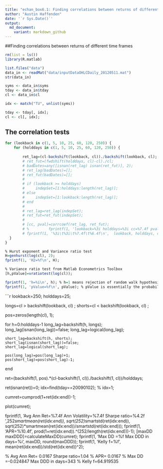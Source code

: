 ```yaml
---
title: "echan_box6.1: Finding correlations between returns of different time frames"
author: "Austin Haffenden"
date: '`r Sys.Date()`'
output: 
  md_document:
    variant: markdown_github
---
```


##Finding correlations between returns of different time frames

```r
rm(list = ls())
library(R.matlab)


```

```r
list.files("data")
data_in <- readMat("data/inputDataOHLCDaily_20120511.mat")
str(data_in)

syms <- data_in$syms
tday <- data_in$tday
cl <- data_in$cl

idx <- match("TU", unlist(syms))

tday <- tday[, idx];
cl <- cl[, idx];

```

## The correlation tests

```r

for (lookback in c(1, 5, 10, 25, 60, 120, 250)) {
    for (holddays in c(1, 5, 10, 25, 60, 120, 250)) {
      
        ret_lag=(cl-backshift(lookback, cl))./backshift(lookback, cl);
        # ret_fut=(fwdshift(holddays, cl)-cl)./cl;
        # badDates=any([isnan(ret_lag) isnan(ret_fut)], 2);
        # ret_lag(badDates)=[];
        # ret_fut(badDates)=[];
        # 
        # if (lookback >= holddays)
        #     indepSet=[1:holddays:length(ret_lag)];
        # else
        #     indepSet=[1:lookback:length(ret_lag)];
        # end
        # 
        # ret_lag=ret_lag(indepSet);
        # ret_fut=ret_fut(indepSet);
        #     
        # [cc, pval]=corrcoef(ret_lag, ret_fut);
        # %         fprintf(1, 'lookback=%3i holddays=%3i cc=%7.4f pval=%6.4f\n', lookback, holddays, cc(1, 2), pval(1, 2));
        # fprintf(1, '%3i\t%3i\t%7.4f\t%6.4f\n',  lookback, holddays, cc(1, 2), pval(1, 2));
  }
}
```

```r
% Hurst exponent and Variance ratio test
H=genhurst(log(cl), 2);
fprintf(1, 'H2=%f\n', H);

% Variance ratio test from Matlab Econometrics Toolbox
[h,pValue]=vratiotest(log(cl));

fprintf(1, 'h=%i\n', h); % h=1 means rejection of random walk hypothesis, 0 means it is a random walk.
fprintf(1, 'pValue=%f\n', pValue); % pValue is essentially the probability that the null hypothesis (random walk) is true.
```

```r
lookback=250;
holddays=25;

longs=cl > backshift(lookback, cl)  ;
shorts=cl < backshift(lookback, cl) ;

pos=zeros(length(cl), 1);

for h=0:holddays-1
    long_lag=backshift(h, longs);
    long_lag(isnan(long_lag))=false;
    long_lag=logical(long_lag);
    
    short_lag=backshift(h, shorts);
    short_lag(isnan(short_lag))=false;
    short_lag=logical(short_lag);
    
    pos(long_lag)=pos(long_lag)+1;
    pos(short_lag)=pos(short_lag)-1;
end

ret=(backshift(1, pos).*(cl-backshift(1, cl))./backshift(1, cl))/holddays;

ret(isnan(ret))=0;
idx=find(tday==20090102);
% idx=1;

cumret=cumprod(1+ret(idx:end))-1;

plot(cumret);

fprintf(1, 'Avg Ann Ret=%7.4f Ann Volatility=%7.4f Sharpe ratio=%4.2f \n',252*smartmean(ret(idx:end)), sqrt(252)*smartstd(ret(idx:end)), sqrt(252)*smartmean(ret(idx:end))/smartstd(ret(idx:end)));
fprintf(1, 'APR=%10.4f\n', prod(1+ret(idx:end)).^(252/length(ret(idx:end)))-1);
[maxDD maxDDD]=calculateMaxDD(cumret);
fprintf(1, 'Max DD =%f Max DDD in days=%i\n\n', maxDD, round(maxDDD));
fprintf(1, 'Kelly f=%f\n', mean(ret(idx:end))/std(ret(idx:end))^2);

% Avg Ann Ret= 0.0167 Sharpe ratio=1.04 
% APR=    0.0167
% Max DD =-0.024847 Max DDD in days=343
% Kelly f=64.919535


